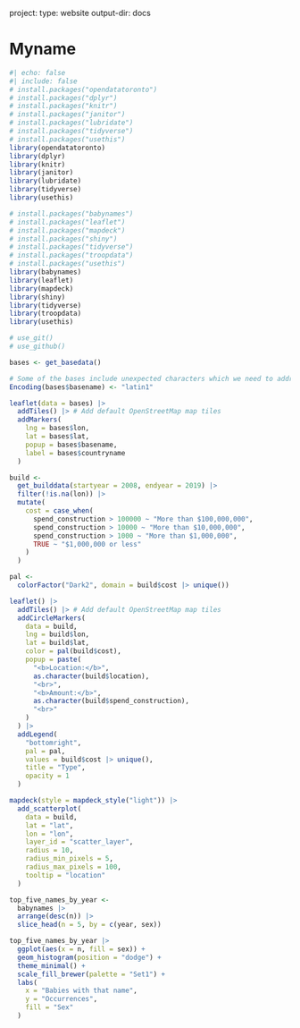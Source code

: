 project:
  type: website 
  output-dir: docs


# Myname


```r
#| echo: false
#| include: false
# install.packages("opendatatoronto")
# install.packages("dplyr")
# install.packages("knitr")
# install.packages("janitor")
# install.packages("lubridate")
# install.packages("tidyverse")
# install.packages("usethis")
library(opendatatoronto)
library(dplyr)
library(knitr)
library(janitor)
library(lubridate)
library(tidyverse)
library(usethis)
```

```r
# install.packages("babynames")
# install.packages("leaflet")
# install.packages("mapdeck")
# install.packages("shiny")
# install.packages("tidyverse")
# install.packages("troopdata")
# install.packages("usethis")
library(babynames)
library(leaflet)
library(mapdeck)
library(shiny)
library(tidyverse)
library(troopdata)
library(usethis)
```
```r
# use_git()
# use_github()
```

```r
bases <- get_basedata()

# Some of the bases include unexpected characters which we need to address
Encoding(bases$basename) <- "latin1"

leaflet(data = bases) |>
  addTiles() |> # Add default OpenStreetMap map tiles
  addMarkers(
    lng = bases$lon,
    lat = bases$lat,
    popup = bases$basename,
    label = bases$countryname
  )
```

```r
build <-
  get_builddata(startyear = 2008, endyear = 2019) |>
  filter(!is.na(lon)) |>
  mutate(
    cost = case_when(
      spend_construction > 100000 ~ "More than $100,000,000",
      spend_construction > 10000 ~ "More than $10,000,000",
      spend_construction > 1000 ~ "More than $1,000,000",
      TRUE ~ "$1,000,000 or less"
    )
  )

pal <-
  colorFactor("Dark2", domain = build$cost |> unique())

leaflet() |>
  addTiles() |> # Add default OpenStreetMap map tiles
  addCircleMarkers(
    data = build,
    lng = build$lon,
    lat = build$lat,
    color = pal(build$cost),
    popup = paste(
      "<b>Location:</b>",
      as.character(build$location),
      "<br>",
      "<b>Amount:</b>",
      as.character(build$spend_construction),
      "<br>"
    )
  ) |>
  addLegend(
    "bottomright",
    pal = pal,
    values = build$cost |> unique(),
    title = "Type",
    opacity = 1
  )
```

```r
mapdeck(style = mapdeck_style("light")) |>
  add_scatterplot(
    data = build,
    lat = "lat",
    lon = "lon",
    layer_id = "scatter_layer",
    radius = 10,
    radius_min_pixels = 5,
    radius_max_pixels = 100,
    tooltip = "location"
  )
```

```r
top_five_names_by_year <-
  babynames |>
  arrange(desc(n)) |>
  slice_head(n = 5, by = c(year, sex))

top_five_names_by_year |>
  ggplot(aes(x = n, fill = sex)) +
  geom_histogram(position = "dodge") +
  theme_minimal() +
  scale_fill_brewer(palette = "Set1") +
  labs(
    x = "Babies with that name",
    y = "Occurrences",
    fill = "Sex"
  ) 
```